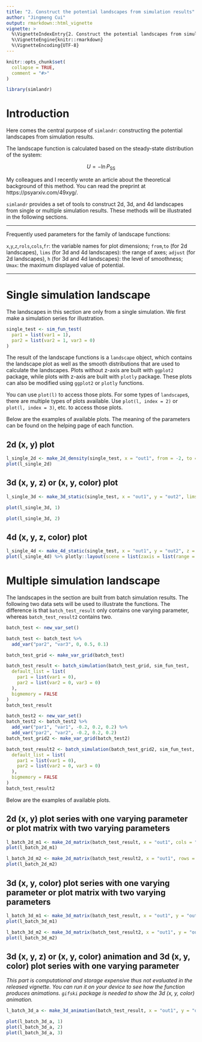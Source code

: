 ```yaml
---
title: "2. Construct the potential landscapes from simulation results"
author: "Jingmeng Cui"
output: rmarkdown::html_vignette
vignette: >
  %\VignetteIndexEntry{2. Construct the potential landscapes from simulation results}
  %\VignetteEngine{knitr::rmarkdown}
  %\VignetteEncoding{UTF-8}
---
```


```r
knitr::opts_chunk$set(
  collapse = TRUE,
  comment = "#>"
)
```

```r
library(simlandr)
```

# Introduction

Here comes the central purpose of `simlandr`: constructing the potential landscapes from simulation results. 

The landscape function is calculated based on the steady-state distribution of the system:

$$U = -\ln P_\textrm{SS}$$

My colleagues and I recently wrote an article about the theoretical background of this method. You can read the preprint at https://psyarxiv.com/49xyg/.

`simlandr` provides a set of tools to construct 2d, 3d, and 4d landscapes from single or multiple simulation results. These methods will be illustrated in the following sections.

------

Frequently used parameters for the family of landscape functions:

`x`,`y`,`z`,`rols`,`cols`,`fr`: the variable names for plot dimensions;
`from`,`to` (for 2d landscapes), `lims` (for 3d and 4d landscapes): the range of axes;
`adjust` (for 2d landscapes), `h` (for 3d and 4d landscapes): the level of smoothness;
`Umax`: the maximum displayed value of potential.

------


# Single simulation landscape

The landscapes in this section are only from a single simulation. We first make a simulation series for illustration.

```r
single_test <- sim_fun_test(
  par1 = list(var1 = 1),
  par2 = list(var2 = 1, var3 = 0)
)
```

The result of the landscape functions is a `landscape` object, which contains the landscape plot as well as the smooth distributions that are used to calculate the landscapes. Plots without z-axis are built with `ggplot2` package, while plots with z-axis are built with `plotly` package. These plots can also be modified using `ggplot2` or `plotly` functions. 

You can use `plot(l)` to access those plots. For some types of `landscape`s, there are multiple types of plots available. Use `plot(l, index = 2)` or `plot(l, index = 3)`, etc. to access those plots.

Below are the examples of available plots. The meaning of the parameters can be found on the helping page of each function.

## 2d (x, y) plot

```r
l_single_2d <- make_2d_density(single_test, x = "out1", from = -2, to = 2, adjust = 1)
plot(l_single_2d)
```

## 3d (x, y, z) or (x, y, color) plot 

```r
l_single_3d <- make_3d_static(single_test, x = "out1", y = "out2", lims = c(-3, 3, -3, 3), h = 0.01, kde_fun = "ks")

plot(l_single_3d, 1)

plot(l_single_3d, 2)
```


## 4d (x, y, z, color) plot

```r
l_single_4d <- make_4d_static(single_test, x = "out1", y = "out2", z = "out3", lims = c(-3, 3, -3, 3, -3, 3), h = 0.01)
plot(l_single_4d) %>% plotly::layout(scene = list(zaxis = list(range = c(-3, 3))))
```


# Multiple simulation landscape

The landscapes in the section are built from batch simulation results. The following two data sets will be used to illustrate the functions. The difference is that `batch_test_result` only contains one varying parameter, whereas `batch_test_result2` contains two.

```r
batch_test <- new_var_set()

batch_test <- batch_test %>%
  add_var("par2", "var3", 0, 0.5, 0.1)

batch_test_grid <- make_var_grid(batch_test)

batch_test_result <- batch_simulation(batch_test_grid, sim_fun_test,
  default_list = list(
    par1 = list(var1 = 0),
    par2 = list(var2 = 0, var3 = 0)
  ),
  bigmemory = FALSE
)
batch_test_result

batch_test2 <- new_var_set()
batch_test2 <- batch_test2 %>%
  add_var("par1", "var1", -0.2, 0.2, 0.2) %>%
  add_var("par2", "var2", -0.2, 0.2, 0.2)
batch_test_grid2 <- make_var_grid(batch_test2)

batch_test_result2 <- batch_simulation(batch_test_grid2, sim_fun_test,
  default_list = list(
    par1 = list(var1 = 0),
    par2 = list(var2 = 0, var3 = 0)
  ),
  bigmemory = FALSE
)
batch_test_result2
```

Below are the examples of available plots.

## 2d (x, y) plot series with one varying parameter or plot matrix with two varying parameters

```r
l_batch_2d_m1 <- make_2d_matrix(batch_test_result, x = "out1", cols = "var3", from = -3, to = 3, adjust = 0.1)
plot(l_batch_2d_m1)

l_batch_2d_m2 <- make_2d_matrix(batch_test_result2, x = "out1", rows = "var1", cols = "var2", from = -1, to = 1, adjust = 0.1)
plot(l_batch_2d_m2)
```


## 3d (x, y, color) plot series with one varying parameter or plot matrix with two varying parameters

```r
l_batch_3d_m1 <- make_3d_matrix(batch_test_result, x = "out1", y = "out2", cols = "var3", lims = c(-3, 3, -3, 3), h = 0.001, kde_fun = "ks", Umax = 10)
plot(l_batch_3d_m1)

l_batch_3d_m2 <- make_3d_matrix(batch_test_result2, x = "out1", y = "out2", rows = "var1", cols = "var2", lims = c(-3, 3, -3, 3), h = 0.001, kde_fun = "ks", Umax = 10)
plot(l_batch_3d_m2)
```

## 3d (x, y, z) or (x, y, color) animation and 3d (x, y, color) plot series with one varying parameter

*This part is computational and storage expensive thus not evaluated in the released vignette. You can run it on your device to see how the function produces animations. `gifski` package is needed to show the 3d (x, y, color) animation.*
```r
l_batch_3d_a <- make_3d_animation(batch_test_result, x = "out1", y = "out2", fr = "var3", Umax = 20, lims = c(-3, 3, -3, 3), h = 0.002)

plot(l_batch_3d_a, 1)
plot(l_batch_3d_a, 2)
plot(l_batch_3d_a, 3)
```
